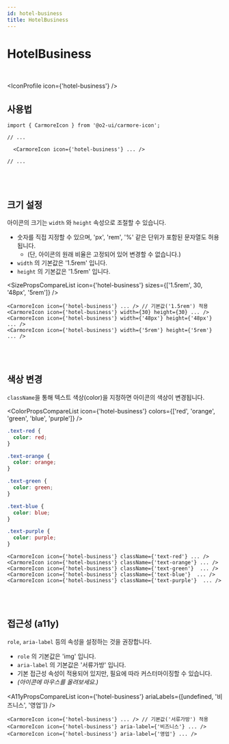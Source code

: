 ```yaml
---
id: hotel-business
title: HotelBusiness
---
```




# HotelBusiness

<br />

<IconProfile icon={'hotel-business'} />

## 사용법

```tsx
import { CarmoreIcon } from '@o2-ui/carmore-icon';

// ...

  <CarmoreIcon icon={'hotel-business'} ... />

// ...
```

<br />
<br />

## 크기 설정

아이콘의 크기는 `width` 와 `height` 속성으로 조절할 수 있습니다.

- 숫자를 직접 지정할 수 있으며, 'px', 'rem', '%' 같은 단위가 포함된 문자열도 허용됩니다.
  - (단, 아이콘의 원래 비율은 고정되어 있어 변경할 수 없습니다.)
- `width` 의 기본값은 '1.5rem' 입니다.
- `height` 의 기본값은 '1.5rem' 입니다.

<SizePropsCompareList icon={'hotel-business'} sizes={['1.5rem', 30, '48px', '5rem']} />

```tsx
<CarmoreIcon icon={'hotel-business'} ... /> // 기본값('1.5rem') 적용
<CarmoreIcon icon={'hotel-business'} width={30} height={30} ... />
<CarmoreIcon icon={'hotel-business'} width={'48px'} height={'48px'} ... />
<CarmoreIcon icon={'hotel-business'} width={'5rem'} height={'5rem'} ... />
```

<br />
<br />

## 색상 변경

`className`을 통해 텍스트 색상(color)을 지정하면 아이콘의 색상이 변경됩니다.

<ColorPropsCompareList icon={'hotel-business'} colors={['red', 'orange', 'green', 'blue', 'purple']} />

```css
.text-red {
  color: red;
}

.text-orange {
  color: orange;
}

.text-green {
  color: green;
}

.text-blue {
  color: blue;
}

.text-purple {
  color: purple;
}
```

```tsx
<CarmoreIcon icon={'hotel-business'} className={'text-red'} ... />
<CarmoreIcon icon={'hotel-business'} className={'text-orange'} ... />
<CarmoreIcon icon={'hotel-business'} className={'text-green'}  ... />
<CarmoreIcon icon={'hotel-business'} className={'text-blue'}  ... />
<CarmoreIcon icon={'hotel-business'} className={'text-purple'}  ... />
```

<br />
<br />

## 접근성 (a11y)

`role`, `aria-label` 등의 속성을 설정하는 것을 권장합니다.

- `role` 의 기본값은 'img' 입니다.
- `aria-label` 의 기본값은 '서류가방' 입니다.
- 기본 접근성 속성이 적용되어 있지만, 필요에 따라 커스터마이징할 수 있습니다.
- _(아이콘에 마우스를 올려보세요.)_

<A11yPropsCompareList icon={'hotel-business'} ariaLabels={[undefined, '비즈니스', '영업']} />

```tsx
<CarmoreIcon icon={'hotel-business'} ... /> // 기본값('서류가방') 적용
<CarmoreIcon icon={'hotel-business'} aria-label={'비즈니스'} ... />
<CarmoreIcon icon={'hotel-business'} aria-label={'영업'} ... />
```
